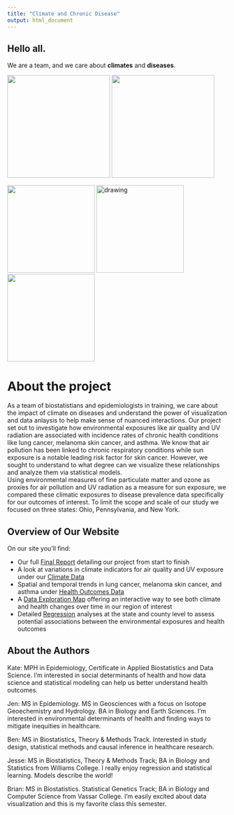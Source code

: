 ```yaml
---
title: "Climate and Chronic Disease"
output: html_document
---
```


## Hello all. 
We are a team, and we care about **climates** and **diseases**.

<img src="https://thumbs.gfycat.com/SinfulBriskDogfish-size_restricted.gif" height="235"/>
<img src="https://78.media.tumblr.com/63435d53b3214a87f9dbd712090b492a/tumblr_inline_owa38r4KxU1tzhl5u_540.gif" height="235"/>
    
<img src="https://c.tenor.com/jJgEYAs49iAAAAAC/spongebob-wheeze.gif" height="200"/>
<img src="https://i.gifer.com/7gzj.gif" alt="drawing" height="200"/>
<img src="https://c.tenor.com/Eq6lwKqkJ6sAAAAC/american-psycho-christian-bale.gif" height="200"/>

# About the project

As a team of biostatistians and epidemiologists in training, we care about the impact of climate on diseases 
and understand the power of visualization and data anlaysis to help make sense of nuanced interactions. 
Our project set out to investigate how environmental exposures like 
air quality and UV radiation 
are associated with incidence rates of 
chronic health conditions like lung cancer, melanoma skin cancer, and asthma. 
We know that air pollution has been linked to chronic respiratory conditions while 
sun exposure is a notable leading risk factor for skin cancer. 
However, we sought to understand to what degree can we visualize these relationships and analyze them via statistical models.   
Using environmental measures of fine particulate matter and ozone as proxies for air pollution and 
UV radiation as a measure for sun exposure, we compared these climatic exposures to disease prevalence data specifically for our outcomes of interest.
To limit the scope and scale of our study we focused on three states: Ohio, Pennsylvania, and New York.

## Overview of Our Website

On our site you'll find:

* Our full [Final Report](report.html) detailing our project from start to finish
* A look at variations in climate indicators for air quality and UV exposure under our [Climate Data](merge_ap_uv.html)
* Spatial and temporal trends in lung cancer, melanoma skin cancer, and asthma under [Health Outcomes Data](health_outcomes_data.html)
* A [Data Exploration Map](https://beeleeballin.shinyapps.io/apuv_map/) offering an interactive way to see both climate and health changes over time in our region of interest
* Detailed [Regression](regression.html) analyses at the state and county level to assess potential associations between the environmental exposures and health outcomes



## About the Authors
Kate: MPH in Epidemiology, Certificate in Applied Biostatistics and Data Science.
I'm interested in social determinants of health and how data science and statistical
modeling can help us better understand health outcomes.

Jen: MS in Epidemiology. MS in Geosciences with a focus on Isotope Geoechemistry and Hydrology. BA in Biology and Earth Sciences. I'm interested in environmental determinants of health and finding ways to mitigate inequities in healthcare.

Ben: MS in Biostatistics, Theory & Methods Track. Interested in study design,
statistical methods and causal inference in healthcare research. 

Jesse: MS in Biostatistics, Theory & Methods Track; BA in Biology and Statistics from Williams College. I really enjoy regression and statistical learning. Models describe the world! 

Brian: MS in Biostatistics. Statistical Genetics Track; BA in Biology and Computer Science from Vassar College. I'm easily excited about data visualization and this is my favorite class this semester. 

